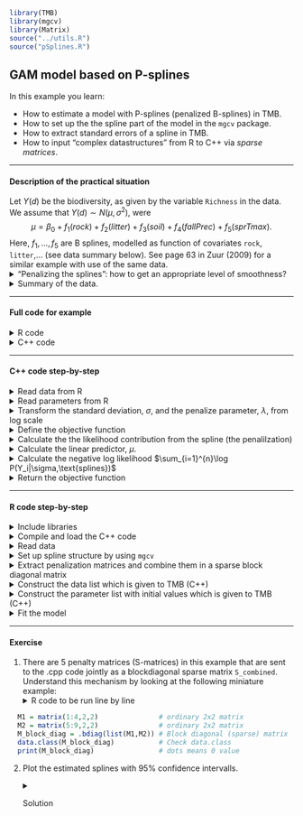 ```r
library(TMB)
library(mgcv)
library(Matrix)
source("../utils.R")
source("pSplines.R")
```


## **GAM model based on P-splines**
In this example you learn:

* How to estimate a model with P-splines (penalized B-splines) in TMB.
* How to set up the the spline part of the model in the `mgcv` package. 
* How to extract standard errors of a spline in TMB.
* How to input "complex datastructures" from R to C++ via _sparse matrices_.

***
#### Description of the practical situation
Let $Y(d)$ be the biodiversity, as given by the variable `Richness` in the data. We assume that $Y(d) \sim N(\mu,\sigma^2)$, were 
$$\mu = \beta_0 +  f_1(rock) +f_2(litter) + f_3(soil) + f_4(fallPrec) + f_5(sprTmax).$$
Here, $f_1,\ldots,f_5$ are B splines, modelled as function of covariates `rock`, `litter`,... (see data summary below).
See page 63 in Zuur (2009) for a similar example with use of the same data.
<details> <summary> "Penalizing the splines": how to get an appropriate level of smoothness?</summary>
We let the coefficients of the $i$th spline have a multivariate normal distribution with precision matrix $\lambda_i \pmb{S}_i$, where $\lambda_i$ is a penalization parameter and $\pmb{S}_i$ is a penalization matrix extracted from the R-package `mgcv`. The matrices $\pmb{S}_i$ are singular, and hence the multivariate normal distributions are degenerate. However, when bringing in data through the likelihood, the (posterior) precission matrix becomes non-singular. See [Wood (2017)](https://books.google.no/books?id=JTkkDwAAQBAJ&printsec=frontcover&dq=generalized+additive+models+wood+2017&hl=no&sa=X&ved=0ahUKEwjp4o2sicHbAhWEFZoKHaHYBQ0Q6AEIJzAA#v=onepage&q=generalized%20additive%20models%20wood%202017&f=false) for details.
</details>

<details> <summary> Summary of the data.</summary>
```r
head(Vegetation,5)
```
</details>

***

#### Full code for example
<details> <summary> R code</summary>
```r
include_source("pSplines.R", linesToInclud=c(1:3, 10:999))
```
</details>
<details> <summary> C++ code</summary>
```r
include_source("pSplines.cpp", linesToInclud=c(1:999))
```
</details>

***

#### C++ code step-by-step
<details>  
  <summary>Read data from R</summary>
```c++
    DATA_VECTOR(Y);       //The response
    DATA_MATRIX(X);       //Design matrix for splines
    DATA_SPARSE_MATRIX(S);//Penalization matrix diag(S1,S2,S3,S4,S5) without
                          //storing off-diagonal zeros.
    DATA_VECTOR(Sdims);   //Dimensions of S1,S2,S3,S4 and S5
```

The `X` matrix combines the 5 design matrices for the 5 splines.
$$
X =\left[X_1,X_2,X_3,X_4,X_5\right]
= \underbrace{
                \left.\left( 
                      \begin{array}{cc|cc|cc|cc}
                             1.2&\cdots &4.3&\cdots &5.0&\cdots &\cdots&0.2\\
                             -.2&\cdots &1.3&\cdots &2.0&\cdots &\cdots&9.1\\
                             3.1&\cdots &0.0&\cdots &1.2&\cdots &\cdots&-20.1\\
                             \vdots&&&&&&\vdots&\\
                             4.2&\cdots &9.1&\cdots &2.3&\cdots &\cdots&1.3
                      \end{array}
                \right)\right\}
              }_{\text{Design matrices for 5 splines stacked columnwise}} 
              \,\text{ observations }
              
$$
</details>
<details>
  <summary>Read parameters from R</summary>
```c++
    PARAMETER(beta0);       //Intercept
    PARAMETER_VECTOR(beta); //Spline regression parameters (5 splines stacked)
    PARAMETER_VECTOR(log_lambda);//Penalization parameters
    PARAMETER(log_sigma);   // log(SD) of measurement error
```
</details>
<details>

<summary>Transform the standard deviation, $\sigma$, and the penalize parameter, $\lambda$, from log scale</summary>
```c++
    Type sigma = exp(log_sigma);
    vector<Type> lambda = exp(log_lambda);
```
</details>
<details>

<summary>Define the objective function</summary>
```c++
    Type nll = 0.0;
```
</details>
<details>

  <summary>Calculate the the likelihood contribution from the spline (the penalilzation)</summary>
  The negative log likelihood contribution from each spline is $0.5 \text{log} \lambda_i m_i - 0.5 \lambda_i \pmb{\beta}_i \pmb{S}_i \pmb{\beta}_i^T$, were $m_i$ is the number of regression parameters for the $i$th spline. 
```c++
    vector<Type> S_beta = S*beta;
    nll -= 0.5*(log_lambda*Sdims).sum();  
    int counter = 0;
    for(int i=0;i<Sdims.size(); i++){
      for(int j=0;j<Sdims(i); j++){
        nll -= -0.5*lambda(i)*beta(counter)*S_beta(counter);
        counter++;
      }
    }
```
</details>
<details>

  <summary>Calculate the linear predictor, $\mu$.   </summary>
```c++
    vector<Type> mu(Y.size());
    mu = beta0 + X*beta;
```

* $X\beta=\sum_{j=1}^5X_j\beta_j$ gives the sum of all 5 splines (see above).
</details>
<details>

<summary>Calculate the negative log likelihood $\sum_{i=1}^{n}\log P(Y_i|\sigma,\text{splines})$</summary>
```c++
    for(int i=0; i<Y.size(); i++){
      nll -= dnorm(Y(i), mu(i), sigma, true);
    }
```
</details>
<details>

<summary>Return the objective function </summary>
```c++
  return nll;
```
</details>

***


#### R code step-by-step
<details>  
  <summary>Include libraries</summary>
```r
  library(TMB)
  library(mgcv) #Use gam
  library(Matrix) #Use sparse matrices
```
</details>
<details>  
  <summary>Compile and load the C++ code</summary>
```r
  compile("pSplines.cpp")
  dyn.load(dynlib("pSplines"))
```
</details>
<details>  
  <summary>Read data</summary>
```r
  Vegetation <- read.table(file = "Vegetation.txt", header = TRUE, dec = ".")
  Vegetation = Vegetation[!is.na(Vegetation$Richness),]
```
</details>
<details>  
  <summary>Set up spline structure by using `mgcv`</summary>
```r
  gam_setup = gam(Richness ~ s(ROCK, bs = "cs") +
        s(LITTER, bs = "cs") + s(BARESOIL, bs = "cs") +
        s(FallPrec, bs = "cs") + s(SprTmax, bs = "cs"),
      data = Vegetation,fit=FALSE)
```
* `fit=FALSE` is because you only want `mgcv` to set up the spline bases,
   not fit the model.
</details>
<details>  
  <summary>Extract penalization matrices and combine them in a sparse block diagonal matrix</summary>
```r
  S_ROCK = gam_setup$smooth[[1]]$S[[1]]
  S_LITTER = gam_setup$smooth[[2]]$S[[1]]
  S_BARESOIL = gam_setup$smooth[[3]]$S[[1]]
  S_FallPrec = gam_setup$smooth[[4]]$S[[1]]
  S_SprTmax = gam_setup$smooth[[5]]$S[[1]]
  
  S_list = list(S_ROCK,S_LITTER,S_BARESOIL,S_FallPrec,S_SprTmax)
  S_combined = .bdiag(S_list)         # join S's in sparse matrix
  Sdims = unlist(lapply(S_list,nrow)) # Find dimension of each S
```
</details>
<details>  
  <summary>Construct the data list which is given to TMB (C++)</summary>
```r
data = list(Y = Vegetation$Richness, # Response
            X = gam_setup$X[,-1],  # Design matrix, without intercept
            S = S_combined,      # Combined penalty matrix
            Sdims = Sdims)
```
</details>
<details>  
  <summary>Construct the parameter list with initial values which is given to TMB (C++)</summary>
```r
  par = list(
    beta0 = 0,  # Intercept
    beta = rep(0,sum(Sdims)),  # Spline coefficients
    log_lambda = rep(rep(0,length(Sdims))), #Log spline penalization coefficients
    log_sigma = 0
  )
```
</details>
<details>  
  <summary>Fit the model</summary>
```r
  obj = MakeADFun(data = data, parameters = par,random="beta",DLL = "pSplines")
  opt = nlminb(obj$par,obj$fn,obj$gr)
  rep = sdreport(obj)
```
</details>



***
#### Exercise

1. There are 5 penalty matrices (S-matrices) in this example that are sent
to the .cpp code jointly as a blockdiagonal sparse matrix `S_combined`.
Understand this mechanism by looking at the following miniature example:
<details>  
  <summary>R code to be run line by line</summary>
```r
  M1 = matrix(1:4,2,2)               # ordinary 2x2 matrix
  M2 = matrix(5:9,2,2)               # ordinary 2x2 matrix
  M_block_diag = .bdiag(list(M1,M2)) # Block diagonal (sparse) matrix
  data.class(M_block_diag)           # Check data.class
  print(M_block_diag)                # dots means 0 value
```
</details>


2. Plot the estimated splines with 95% confidence intervalls.
<details>
  <summary>Solution</summary>
    First we define a design matrix for the splines we want to plot:
    ```r
      #R code
      ROCK=min(Vegetation$ROCK):max(Vegetation$ROCK)
      LITTER=min(Vegetation$LITTER):max(Vegetation$LITTER)
      BARESOIL=min(Vegetation$BARESOIL):max(Vegetation$BARESOIL)
      FallPrec=min(Vegetation$FallPrec):max(Vegetation$FallPrec)
      SprTmax=min(Vegetation$SprTmax):max(Vegetation$SprTmax)
      
      rockReport = PredictMat(gam_setup$smooth[[1]],data = data.frame(ROCK))
      litterReport = PredictMat(gam_setup$smooth[[2]],data = data.frame(LITTER)) 
      soilReport = PredictMat(gam_setup$smooth[[3]],data = data.frame(BARESOIL)) 
      fallReport = PredictMat(gam_setup$smooth[[4]],data = data.frame(FallPrec)) 
      sprReport = PredictMat(gam_setup$smooth[[5]],data = data.frame(SprTmax))
      
      designMatrixForReport = list(rockReport,litterReport,soilReport,fallReport,sprReport)
      data$designMatrixForReport = .bdiag(designMatrixForReport) 
    ```
    
    Then we estimate those splines in TMB when we estimate the model:
    ```c++
        //c++ code
        DATA_SPARSE_MATRIX(designMatrixForReport); //place were the data is included
        
        vector<Type> splineForReport = designMatrixForReport*beta; //place just before return nll
        ADREPORT(splineForReport);
  
    ```
    Then we extract the estimated splines with standard errors, and plot the splines:
  
    ```r
      #R code
      muSpline = rep$value[names(rep$value)=="splineForReport"]
      sdSpline<-rep$sd[names(rep$value)=="splineForReport"]
      
      par(mfrow=c(2,3))
      start = 1
      stop = start + length(ROCK) -1
      plot(ROCK, muSpline[start:stop], lty=1,type = 'l',ylim = c(-6,5),ylab = "f(rock)",main = "Spline for ROCK")
      lines(ROCK, muSpline[start:stop]- 1.96*sdSpline[start:stop], lty=2)
      lines(ROCK, muSpline[start:stop]+ 1.96*sdSpline[start:stop], lty=2)
      abline(h = 0)
      
      start = stop +1
      stop = start+ length(LITTER)-1
      plot(LITTER, muSpline[start:stop], lty=1,type = 'l',ylim = c(-6,5),ylab = "f(litter)",main = "Spline for LITTER")
      lines(LITTER, muSpline[start:stop]- 1.96*sdSpline[start:stop], lty=2)
      lines(LITTER, muSpline[start:stop]+ 1.96*sdSpline[start:stop], lty=2)
      abline(h = 0)
      
      start = stop +1
      stop = start+ length(BARESOIL)-1
      plot(BARESOIL, muSpline[start:stop], lty=1,type = 'l',ylim = c(-6,5),ylab = "f(soil)",main = "Spline for BARESOIL")
      lines(BARESOIL, muSpline[start:stop]- 1.96*sdSpline[start:stop], lty=2)
      lines(BARESOIL, muSpline[start:stop]+ 1.96*sdSpline[start:stop], lty=2)
      abline(h = 0)
      
      start = stop +1
      stop = start+ length(FallPrec)-1
      plot(FallPrec, muSpline[start:stop], lty=1,type = 'l',ylim = c(-6,5),ylab = "f(fallPrec)",main = "Spline for FallPrec")
      lines(FallPrec, muSpline[start:stop]- 1.96*sdSpline[start:stop], lty=2)
      lines(FallPrec, muSpline[start:stop]+ 1.96*sdSpline[start:stop], lty=2)
      abline(h = 0)
      
      start = stop +1
      stop = start+ length(SprTmax)-1
      plot(SprTmax, muSpline[start:stop], lty=1,type = 'l',ylim = c(-6,5),ylab = "f(sprTMax)",main = "Spline for SprTmax")
      lines(SprTmax, muSpline[start:stop]- 1.96*sdSpline[start:stop], lty=2)
      lines(SprTmax, muSpline[start:stop]+ 1.96*sdSpline[start:stop], lty=2)
      abline(h = 0)
    ```
</details>


</details>

